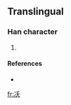 ==Translingual==

===Han character===
{{Han char|rn=15|rad=冫|as=04|sn=6|four=|canj=戈一竹大 (IMHK)}}

# {{defn|Han}}

====References====
* {{Han ref|kx=0131.291|dkj=|dj=|hdz=10295.091|uh=34C7|ud=13511|bh=|bd=}}

[[fr:㓇]]